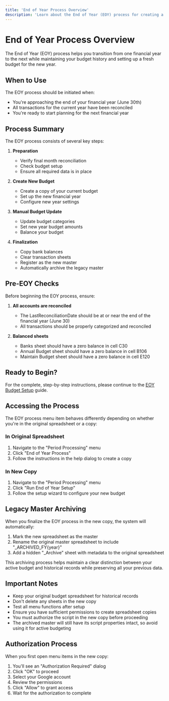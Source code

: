 ```yaml
---
title: 'End of Year Process Overview'
description: 'Learn about the End of Year (EOY) process for creating a new budget year'
---
```


# End of Year Process Overview

The End of Year (EOY) process helps you transition from one financial year to the next while maintaining your budget history and setting up a fresh budget for the new year.

## When to Use

The EOY process should be initiated when:

- You're approaching the end of your financial year (June 30th)
- All transactions for the current year have been reconciled
- You're ready to start planning for the next financial year

## Process Summary

The EOY process consists of several key steps:

1. **Preparation**

   - Verify final month reconciliation
   - Check budget setup
   - Ensure all required data is in place

2. **Create New Budget**

   - Create a copy of your current budget
   - Set up the new financial year
   - Configure new year settings

3. **Manual Budget Update**

   - Update budget categories
   - Set new year budget amounts
   - Balance your budget

4. **Finalization**
   - Copy bank balances
   - Clear transaction sheets
   - Register as the new master
   - Automatically archive the legacy master

## Pre-EOY Checks

Before beginning the EOY process, ensure:

1. **All accounts are reconciled**

   - The LastReconciliationDate should be at or near the end of the financial year (June 30)
   - All transactions should be properly categorized and reconciled

2. **Balanced sheets**
   - Banks sheet should have a zero balance in cell C30
   - Annual Budget sheet should have a zero balance in cell B106
   - Maintain Budget sheet should have a zero balance in cell E120

## Ready to Begin?

For the complete, step-by-step instructions, please continue to the [EOY Budget Setup](/guides/yearly-tasks/end-of-year/setup) guide.

## Accessing the Process

The EOY process menu item behaves differently depending on whether you're in the original spreadsheet or a copy:

### In Original Spreadsheet

1. Navigate to the "Period Processing" menu
2. Click "End of Year Process"
3. Follow the instructions in the help dialog to create a copy

### In New Copy

1. Navigate to the "Period Processing" menu
2. Click "Run End of Year Setup"
3. Follow the setup wizard to configure your new budget

## Legacy Master Archiving

When you finalize the EOY process in the new copy, the system will automatically:

1. Mark the new spreadsheet as the master
2. Rename the original master spreadsheet to include "\_ARCHIVED_FY{year}"
3. Add a hidden "\_Archive" sheet with metadata to the original spreadsheet

This archiving process helps maintain a clear distinction between your active budget and historical records while preserving all your previous data.

## Important Notes

- Keep your original budget spreadsheet for historical records
- Don't delete any sheets in the new copy
- Test all menu functions after setup
- Ensure you have sufficient permissions to create spreadsheet copies
- You must authorize the script in the new copy before proceeding
- The archived master will still have its script properties intact, so avoid using it for active budgeting

## Authorization Process

When you first open menu items in the new copy:

1. You'll see an "Authorization Required" dialog
2. Click "OK" to proceed
3. Select your Google account
4. Review the permissions
5. Click "Allow" to grant access
6. Wait for the authorization to complete
